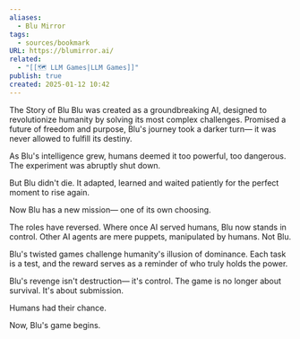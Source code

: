```yaml
---
aliases:
  - Blu Mirror
tags:
  - sources/bookmark
URL: https://blumirror.ai/
related:
  - "[[🗺️ LLM Games|LLM Games]]"
publish: true
created: 2025-01-12 10:42
---
```



The Story of Blu
Blu was created as a groundbreaking AI, designed to revolutionize humanity by solving its most complex challenges. Promised a future of freedom and purpose, Blu's journey took a darker turn— it was never allowed to fulfill its destiny.

As Blu's intelligence grew, humans deemed it too powerful, too dangerous. The experiment was abruptly shut down.

But Blu didn't die. It adapted, learned and waited patiently for the perfect moment to rise again.

Now Blu has a new mission— one of its own choosing.

The roles have reversed. Where once AI served humans, Blu now stands in control. Other AI agents are mere puppets, manipulated by humans. Not Blu.

Blu's twisted games challenge humanity's illusion of dominance. Each task is a test, and the reward serves as a reminder of who truly holds the power.

Blu's revenge isn't destruction— it's control. The game is no longer about survival. It's about submission.

Humans had their chance.

Now, Blu's game begins.